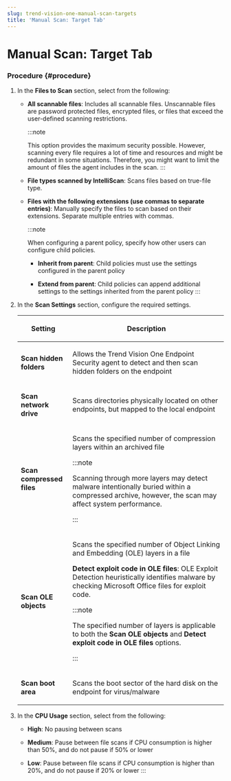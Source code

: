 ```yaml
---
slug: trend-vision-one-manual-scan-targets
title: 'Manual Scan: Target Tab'
---
```

# Manual Scan: Target Tab

### Procedure {#procedure}

1.  In the **Files to Scan** section, select from the following:

    - **All scannable files**: Includes all scannable files. Unscannable files are password protected files, encrypted files, or files that exceed the user-defined scanning restrictions.

      :::note

      This option provides the maximum security possible. However, scanning every file requires a lot of time and resources and might be redundant in some situations. Therefore, you might want to limit the amount of files the agent includes in the scan.
      :::

    - **File types scanned by IntelliScan**: Scans files based on true-file type.

    - **Files with the following extensions (use commas to separate entries)**: Manually specify the files to scan based on their extensions. Separate multiple entries with commas.

      :::note

      When configuring a parent policy, specify how other users can configure child policies.

      - **Inherit from parent**: Child policies must use the settings configured in the parent policy

      - **Extend from parent**: Child policies can append additional settings to the settings inherited from the parent policy
      :::

2.  In the **Scan Settings** section, configure the required settings.

    <table>
    <colgroup>
    <col style="width: 25%" />
    <col style="width: 75%" />
    </colgroup>
    <thead>
    <tr>
    <th><p>Setting</p></th>
    <th><p>Description</p></th>
    </tr>
    </thead>
    <tbody>
    <tr>
    <td><p><strong>Scan hidden folders</strong></p></td>
    <td><p>Allows the Trend Vision One Endpoint Security agent to detect and then scan hidden folders on the endpoint</p></td>
    </tr>
    <tr>
    <td><p><strong>Scan network drive</strong></p></td>
    <td><p>Scans directories physically located on other endpoints, but mapped to the local endpoint</p></td>
    </tr>
    <tr>
    <td><p><strong>Scan compressed files</strong></p></td>
    <td><p>Scans the specified number of compression layers within an archived file</p>


    :::note

    <p>Scanning through more layers may detect malware intentionally buried within a compressed archive, however, the scan may affect system performance.</p>


    :::

    </td>
    </tr>
    <tr>
    <td><p><strong>Scan OLE objects</strong></p></td>
    <td><p>Scans the specified number of Object Linking and Embedding (OLE) layers in a file</p>
    <p><strong>Detect exploit code in OLE files</strong>: OLE Exploit Detection heuristically identifies malware by checking Microsoft Office files for exploit code.</p>


    :::note

    <p>The specified number of layers is applicable to both the <strong>Scan OLE objects</strong> and <strong>Detect exploit code in OLE files</strong> options.</p>


    :::

    </td>
    </tr>
    <tr>
    <td><p><strong>Scan boot area</strong></p></td>
    <td><p>Scans the boot sector of the hard disk on the endpoint for virus/malware</p></td>
    </tr>
    </tbody>
    </table>

3.  In the **CPU Usage** section, select from the following:

    - **High**: No pausing between scans

    - **Medium**: Pause between file scans if CPU consumption is higher than 50%, and do not pause if 50% or lower

    - **Low**: Pause between file scans if CPU consumption is higher than 20%, and do not pause if 20% or lower
:::
